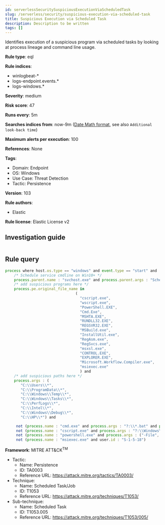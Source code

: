 ```yaml
---
id: serverlessSecuritySuspiciousExecutionViaScheduledTask
slug: /serverless/security/suspicious-execution-via-scheduled-task
title: Suspicious Execution via Scheduled Task
description: Description to be written
tags: []
---
```


<div id="suspicious-execution-via-scheduled-task"></div>

Identifies execution of a suspicious program via scheduled tasks by looking at process lineage and command line usage.

**Rule type**: eql

**Rule indices**: 

* winlogbeat-*
* logs-endpoint.events.*
* logs-windows.*

**Severity**: medium

**Risk score**: 47

**Runs every**: 5m

**Searches indices from**: now-9m ([Date Math format](((ref))/common-options.html#date-math), see also <DocLink id="serverlessSecurityRulesUiCreate" section="set-the-rules-schedule">`Additional look-back time`</DocLink>)

**Maximum alerts per execution**: 100

**References**: None

**Tags**: 

* Domain: Endpoint
* OS: Windows
* Use Case: Threat Detection
* Tactic: Persistence

**Version**: 103

**Rule authors**: 

* Elastic

**Rule license**: Elastic License v2

## Investigation guide

```markdown

```

## Rule query

```js
process where host.os.type == "windows" and event.type == "start" and
    /* Schedule service cmdline on Win10+ */
    process.parent.name : "svchost.exe" and process.parent.args : "Schedule" and
    /* add suspicious programs here */
    process.pe.original_file_name in
                                (
                                  "cscript.exe",
                                  "wscript.exe",
                                  "PowerShell.EXE",
                                  "Cmd.Exe",
                                  "MSHTA.EXE",
                                  "RUNDLL32.EXE",
                                  "REGSVR32.EXE",
                                  "MSBuild.exe",
                                  "InstallUtil.exe",
                                  "RegAsm.exe",
                                  "RegSvcs.exe",
                                  "msxsl.exe",
                                  "CONTROL.EXE",
                                  "EXPLORER.EXE",
                                  "Microsoft.Workflow.Compiler.exe",
                                  "msiexec.exe"
                                  ) and
    /* add suspicious paths here */
    process.args : (
       "C:\\Users\\*",
       "C:\\ProgramData\\*",
       "C:\\Windows\\Temp\\*",
       "C:\\Windows\\Tasks\\*",
       "C:\\PerfLogs\\*",
       "C:\\Intel\\*",
       "C:\\Windows\\Debug\\*",
       "C:\\HP\\*") and

     not (process.name : "cmd.exe" and process.args : "?:\\*.bat" and process.working_directory : "?:\\Windows\\System32\\") and
     not (process.name : "cscript.exe" and process.args : "?:\\Windows\\system32\\calluxxprovider.vbs") and
     not (process.name : "powershell.exe" and process.args : ("-File", "-PSConsoleFile") and user.id : "S-1-5-18") and
     not (process.name : "msiexec.exe" and user.id : "S-1-5-18")

```

**Framework**: MITRE ATT&CK<sup>TM</sup>

* Tactic:
    * Name: Persistence
    * ID: TA0003
    * Reference URL: https://attack.mitre.org/tactics/TA0003/
* Technique:
    * Name: Scheduled Task/Job
    * ID: T1053
    * Reference URL: https://attack.mitre.org/techniques/T1053/
* Sub-technique:
    * Name: Scheduled Task
    * ID: T1053.005
    * Reference URL: https://attack.mitre.org/techniques/T1053/005/

